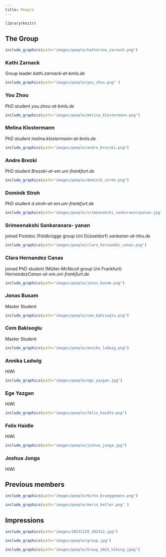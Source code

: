 ```yaml
---
title: People
---
```


```r
library(knitr)
```

## The Group

::: {layout="[25,25,25,25]"}
```r
include_graphics(path="images/people/katharina_zarnack.png")
```

### Kathi Zarnack

Group leader *kathi.zarnack-at-bmls.de* \linebreak

```r
include_graphics(path="images/people/you_zhou.png" )
```

### You Zhou

PhD student *you.zhou-at-bmls.de* \linebreak

```r
include_graphics(path="images/people/melina_klostermann.png")
```

### Melina Klostermann

PhD student *melina.klostermann-at-bmls.de* \linebreak

```r
include_graphics(path="images/people/andre_brezski.png")
```

### Andre Brezki

PhD student *Brezski-at-em.uni-frankfurt.de* \linebreak

```r
include_graphics(path="images/people/dominik_stroh.png")
```

### Dominik Stroh

PhD student *d.stroh-at-em.uni-frankfurt.de* \linebreak

```r
include_graphics(path="images/people/srimeenakshi_sankaranarayanan.jpg" )
```

### Srimeenakshi Sankaranara- yanan

joined Postdoc (Feldbrügge group Uni Düsseldorf) *sankaran-at-hhu.de* \linebreak

```r
include_graphics(path="images/people/clara_hernandez_canas.png")
```

### Clara Hernandez Canas

joined PhD student (Müller-McNicoll group Uni Frankfurt) *HernandezCanas-at-em.uni-frankfurt.de* \linebreak

```r
include_graphics(path="images/people/jonas_busam.png")
```

### Jonas Busam

Master Student \linebreak

```r
include_graphics(path="images/people/cem_bakisoglu.png")
```

### Cem Bakisoglu

Master Student \linebreak

```r
include_graphics(path="images/people/annika_ladwig.png")
```

### Annika Ladwig

HiWi \linebreak


```r
include_graphics(path="images/people/ege_yazgan.jpg")
```

### Ege Yazgan

HiWi \linebreak

```r
include_graphics(path="images/people/felix_haidle.png")
```

### Felix Haidle

HiWi \linebreak


```r
include_graphics(path="images/people/joshua_junga.jpg")
```

### Joshua Junga

HiWi \linebreak

\newline
\newline

:::

## Previous members

::: {layout="[25,25,25,25]"}
```r
include_graphics(path="images/people/mirko_brueggemann.png")

```

```r
include_graphics(path="images/people/mario_keller.png" )
```
:::

## Impressions

::: {layout="[50,50]"}
```r
include_graphics(path="images/20231129_202412.jpg")
```

```r
include_graphics(path="images/people/group.jpg")
```

```r
include_graphics(path="images/people/Group_2023_hiking.jpeg")
```
:::
